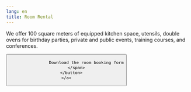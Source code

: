 ```yaml
---
lang: en
title: Room Rental
---
```


We offer 100 square meters of equipped kitchen space, utensils, double ovens for birthday parties, private and public events, training courses, and conferences.

<div class="text-center mt-4">
	<a target="_blank" href="/room-booking-form.pdf">
		<button formtarget="_blank" class="relative inline-flex items-center justify-center p-0.5 mb-2 mr-2 overflow-hidden text-sm font-medium text-gray-900 rounded-lg group bg-gradient-to-br from-purple-500 to-pink-500 group-hover:from-purple-500 group-hover:to-pink-500 hover:text-white dark:text-white focus:ring-4 focus:outline-none focus:ring-purple-200 dark:focus:ring-purple-800">
			<span class="relative px-5 py-2.5 transition-all ease-in duration-75 bg-white dark:bg-gray-900 rounded-md group-hover:bg-opacity-0">

    				Download the room booking form
    		</span>
    	</button>
    </a>

</div>
